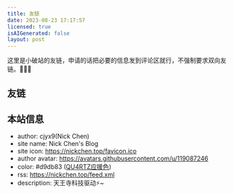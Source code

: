 ```yaml
---
title: 友链
date: 2023-08-23 17:17:57
licensed: true
isAIGenerated: false
layout: post
---
```


这里是小破站的友链，申请的话把必要的信息发到评论区就行，不强制要求双向友链。🥰🥰🥰

## 友链

<ul class="px-8 grid grid-cols-1 md:grid-cols-2">
<Ulink url="https://krau.top" avatar="https://krau.top/photo/avatar/avatar.jpg"
    name="krau's blog" desc="年轻，就要折腾" color="#39c5bb" id="1"/>
</ul>

## 本站信息

<ul class="px-8 grid grid-cols-1 md:grid-cols-2">
<Ulink url="https://nickchen.top" avatar="https://avatars.githubusercontent.com/u/119087246"
    name="Nick Chen's Blog" desc="天王寺科技驱动⚡~" color="#d9db83" id="2"/>
</ul>

- author: cjyx9(Nick Chen)
- site name: Nick Chen's Blog
- site icon: https://nickchen.top/favicon.ico
- author avatar: https://avatars.githubusercontent.com/u/119087246
- color: <span class="bg-[#d9db83] font-semibold">#d9db83</span> ([QU4RTZ应援色](https://llwiki.org/mediawiki/index.php?title=LoveLive!%E7%B3%BB%E5%88%97%E6%87%89%E6%8F%B4%E8%89%B2%E5%88%97%E8%A1%A8&variant=zh-sg))
- rss: https://nickchen.top/feed.xml
- description: 天王寺科技驱动⚡~
